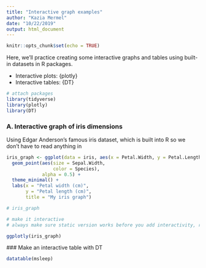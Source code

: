 ```yaml
---
title: "Interactive graph examples"
author: "Kazia Mermel"
date: "10/22/2019"
output: html_document
---
```


```r
knitr::opts_chunk$set(echo = TRUE)
```

Here, we'll practice creating some interactive graphs and tables using built-in datasets in R packages.

 - Interactive plots: {plotly}
 - Interactive tables: {DT}
 
```r
# attach packages
library(tidyverse)
library(plotly)
library(DT)
```
 
### A. Interactive graph of iris dimensions

Using Edgar Anderson's famous iris dataset, which is built into R so we don't have to read anything in

```r

iris_graph <- ggplot(data = iris, aes(x = Petal.Width, y = Petal.Length)) +
  geom_point(aes(size = Sepal.Width,
                 color = Species),
             alpha = 0.5) +
  theme_minimal() +
  labs(x = "Petal width (cm)",
       y = "Petal length (cm)",
       title = "My iris graph")

# iris_graph

# make it interactive
# always make sure static version works before you add interactivity, reactivity

ggplotly(iris_graph)
```

 ### Make an interactive table with DT
 
```r
datatable(msleep)
```
 
 